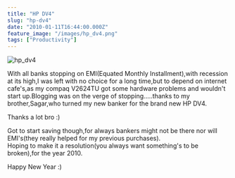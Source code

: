 ```yaml
---
title: "HP DV4"
slug: "hp-dv4"
date: "2010-01-11T16:44:00.000Z"
feature_image: "/images/hp_dv4.png"
tags: ["Productivity"]
---
```


![hp_dv4](/images/hp_dv4.png)

With all banks stopping on EMI(Equated Monthly Installment),with recession at its high,I was left with no choice for a long time,but to depend on internet cafe's,as my compaq V2624TU got some hardware problems and wouldn't start up.Blogging was on the verge of stopping.....thanks to my brother,Sagar,who turned my new banker for the brand new HP DV4.

Thanks a lot bro :)

Got to start saving though,for always bankers might not be there nor will EMI's(they really helped for my previous purchases).  
Hoping to make it a resolution(you always want something's to be broken),for the year 2010.

Happy New Year :)